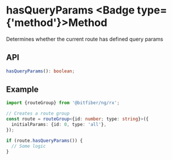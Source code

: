 
# hasQueryParams <Badge type={'method'}>Method</Badge>

Determines whether the current route has defined query params

## API

```ts copy
hasQueryParams(): boolean;
```

## Example

```ts copy
import {routeGroup} from '@bitfiber/ng/rx';

// Creates a route group
const route = routeGroup<{id: number; type: string}>({
  initialParams: {id: 0, type: 'all'},
});

if (route.hasQueryParams()) {
  // Some logic
}
```
